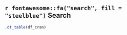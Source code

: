 ## `r fontawesome::fa("search", fill = "steelblue")` Search {- .tabset .tabset-pills}

``` r
.dt_table(df_cran)
```
